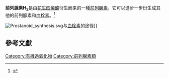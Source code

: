 {{chembox
| verifiedrevid = 444070236
|ImageFile=Prostaglandin H2 skeletal.svg
|ImageSize=
|IUPACName=
|OtherNames=
|Section1= {{Chembox Identifiers
| CASNo = 42935-17-1
| CASNo_Ref = {{cascite|changed|??}}
|   ChemSpiderID_Ref  = {{chemspidercite|correct|chemspider}}|  ChemSpiderID  =  392800
|  InChI  =  1/C20H32O5/c1-2-3-6-9-15(21)12-13-17-16(18-14-19(17)25-24-18)10-7-4-5-8-11-20(22)23/h4,7,12-13,15-19,21H,2-3,5-6,8-11,14H2,1H3,(H,22,23)/b7-4-,13-12+/t15-,16+,17+,18-,19+/m0/s1
|  InChIKey  =  YIBNHAJFJUQSRA-YNNPMVKQBN
|  StdInChI_Ref  = {{stdinchicite|correct|chemspider}}|  StdInChI  =  1S/C20H32O5/c1-2-3-6-9-15(21)12-13-17-16(18-14-19(17)25-24-18)10-7-4-5-8-11-20(22)23/h4,7,12-13,15-19,21H,2-3,5-6,8-11,14H2,1H3,(H,22,23)/b7-4-,13-12+/t15-,16+,17+,18-,19+/m0/s1
|  StdInChIKey_Ref  = {{stdinchicite|correct|chemspider}}|  StdInChIKey  =  YIBNHAJFJUQSRA-YNNPMVKQSA-N
|   PubChem  =  445049
|   ChEBI_Ref  = {{ebicite|correct|EBI}}|  ChEBI  =  15554
|  SMILES  =  O=C(O)CCC/C=C\C[C@H]2[C@H]1OO[C@H](C1)[C@@H]2/C=C/[C@@H](O)CCCCC
|   MeSHName = Prostaglandin+H2
}}
|Section2= {{Chembox Properties
|  Formula=C<sub>20</sub>H<sub>32</sub>O<sub>5</sub>
|  MolarMass=352.465 g/mol
|  Appearance=
|  Density=
|  MeltingPt=
|  BoilingPt=
|  Solubility=
  }}
|Section3= {{Chembox Hazards
|  MainHazards=
|  FlashPt=
|  Autoignition=
  }}
}}
'''前列腺素H<sub>2</sub>'''是由[[花生四烯酸|花生四烯酸]]衍生而来的一種[[前列腺素|前列腺素]]，它可以進步一步衍生成其他的前列腺素和[[血栓素|血栓素]]。<ref>{{cite web|title=The Cyclooxygenase Reaction Mechanism|url=http://pubs.acs.org/doi/abs/10.1021/bi026938h?journalCode=bichaw|website=ACS Publications|accessdate=18 April 2016|archive-date=2020-06-03|archive-url=https://web.archive.org/web/20200603001202/https://pubs.acs.org/doi/abs/10.1021/bi026938h?journalCode=bichaw|dead-url=no}}</ref>

[[File:Prostanoid_synthesis.svg|thumb]]与[[血栓素|血栓素]]的途径]]
== 參考文獻 ==
{{reflist}}
{{類花生酸類}}

[[Category:有機過氧化物|Category:有機過氧化物]]
[[Category:前列腺素類|Category:前列腺素類]]